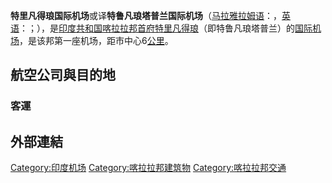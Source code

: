 {{Infobox Airport
| airport_name = <center>特里凡得琅国际机场<br><small>{{lang|ml|തിരുവനന്തപുരം അന്താരാഷ്ട്ര വിമാനത്താവളം}}<br>{{lang|en|Trivandrum International Airport}}</small></center>
| photo        = Trivandrum intl Airport T3.jpg
| IATA         = TRV
| ICAO         = VOTV
| type         = [[民用航空|民用]]
| owner        = 
| operator     = [[印度机场管理局|印度机场管理局]]
| city         = [[印度|印度]][[特里凡得琅|特里凡得琅]]
| location     = 印度特里凡得琅
| elevation    = 4米
| coordinates  = {{coord|08|28|56|N|76|55|12|E|type:airport|display=inline}}
| website      = 
| r1-number    = 14/32
| r1-length-f  = 11,148
| r1-length-m  = 3,398
| r1-surface   = [[Asphalt|Asphalt]]
| footnotes    = 
}}

'''特里凡得琅国际机场'''或译'''特鲁凡琅塔普兰国际机场'''（[[马拉雅拉姆语|马拉雅拉姆语]]：'''{{lang|ml|തിരുവനന്തപുരം അന്താരാഷ്ട്ര വിമാനത്താവളം}}'''，[[英语|英语]]：'''{{lang|en|Trivandrum International Airport}}'''；{{airport codes|TRV|VOTV}}），是[[印度共和国|印度共和国]][[喀拉拉邦|喀拉拉邦]][[首府|首府]][[特里凡得琅|特里凡得琅]]（即特鲁凡琅塔普兰）的[[国际机场|国际]][[机场|机场]]，是该邦第一座机场，距市中心6[[公里|公里]]。
==航空公司與目的地==
=== 客運 ===
{{Airport-dest-list
|3rdcoltitle=航站楼
|{{flagicon|ARE}} [[阿拉伯航空|阿拉伯航空]]|[[沙迦國際機場|沙迦]]|2
|{{flagicon|ARE}} [[阿聯酋航空|阿聯酋航空]]|[[迪拜国际机场|杜拜]]|2
|{{flagicon|ARE}} [[阿提哈德航空|阿提哈德航空]]|[[阿布扎比國際機場|阿布達比]]|2
|{{flagicon|ARE}} [[杜拜航空|杜拜航空]]|[[迪拜国际机场|杜拜]]|2
|{{flagicon|BHR}} [[海灣航空|海灣航空]]|[[巴林国际机场|巴林]]|2
|{{flagicon|IND}} [[印度航空|印度航空]]|[[英迪拉·甘地国际机场|德里]]、[[柯枝国际机场|柯枝]]、[[金奈国际机场|清奈]]、[[班加罗尔国际机场|班加羅爾]]、[[贾特拉帕蒂·希瓦吉国际机场|孟買]]、[[易卜拉欣·納西爾國際機場|馬累]]、[[哈立德国王国际机场|利雅得]]、[[沙迦國際機場|沙迦]]|2
|{{flagicon|IND}} [[印度航空快線|印度航空快線]]|[[阿布扎比國際機場|阿布達比]]、[[金奈国际机场|清奈]]、[[迪拜国际机场|杜拜]]、[[柯枝国际机场|柯枝]]、[[科泽科德国际机场|科澤科德]]、[[馬斯喀特國際機場|馬斯喀特]]、[[塞拉萊機場|塞拉萊]]、[[沙迦國際機場|沙迦]]|2
|{{flagicon|IND}} {{link-en|印度飛馬航空|Air Pegasus}}|[[班加罗尔国际机场|班加羅爾]]（暫時停航）、[[门格洛尔国际机场|門格洛爾]]（暫時停航）|1
|{{flagicon|IND}} [[靛藍航空|靛藍航空]]|[[班加罗尔国际机场|班加羅爾]]、[[金奈国际机场|清奈]]、[[英迪拉·甘地国际机场|德里]]、[[拉吉夫·甘地国际机场|海得拉巴]]、[[柯枝国际机场|柯枝]]、[[内塔吉·苏巴斯·钱德拉·鲍斯国际机场|加爾各答]]、[[贾特拉帕蒂·希瓦吉国际机场|孟買]]、{{tsl|en|Lal Bahadur Shastri Airport||瓦拉納西}}|1
|{{flagicon|IND}} [[靛藍航空|靛藍航空]]|[[迪拜国际机场|杜拜]]、[[班加罗尔国际机场|班加羅爾]]、[[浦那机场|浦那]]、[[英迪拉·甘地国际机场|德里]]、[[柯枝国际机场|柯枝]]|2
|{{flagicon|IND}} [[捷特航空|捷特航空]]|[[贾特拉帕蒂·希瓦吉国际机场|孟買]]|1
|{{flagicon|IND}} [[捷特航空|捷特航空]]|[[班加罗尔国际机场|班加羅爾]]、{{tsl|en|Jolly Grant Airport||台拉登}}、[[英迪拉·甘地国际机场|德里]]、[[法赫德国王国际机场|達曼]]、[[哈马德国际机场|杜哈]]、[[馬斯喀特國際機場|馬斯喀特]]|2
|{{flagicon|IND}} [[香料航空|香料航空]]|[[金奈国际机场|清奈]]|1
|{{flagicon|LKA}} [[斯里蘭卡航空|斯里蘭卡航空]]|[[班达拉奈克国际机场|可倫坡]]|2
|{{flagicon|KWT}} [[科威特航空|科威特航空]]|[[科威特國際機場|科威特市]]|2
|{{flagicon|MDV}} [[馬爾地夫國家航空|馬爾地夫國家航空]]|{{tsl|en|Hanimaadhoo International Airport|沿哈霓瑪阿都國際機場|沿哈霓瑪阿都}}、[[易卜拉欣·納西爾國際機場|馬累]]|2
|{{flagicon|OMN}} [[阿曼航空|阿曼航空]]|[[馬斯喀特國際機場|馬斯喀特]]|2
|{{flagicon|QAT}} [[卡達航空|卡達航空]]|[[哈马德国际机场|杜哈]]|2
|{{flagicon|SGP}} [[勝安航空|勝安航空]]|[[新加坡樟宜机场|新加坡]]|2
|{{flagicon|MYS}} [[馬印航空|馬印航空]]|[[吉隆坡国际机场|吉隆坡]]|2
}}

==外部連結==
[[Category:印度机场|Category:印度机场]]
[[Category:喀拉拉邦建筑物|Category:喀拉拉邦建筑物]]
[[Category:喀拉拉邦交通|Category:喀拉拉邦交通]]